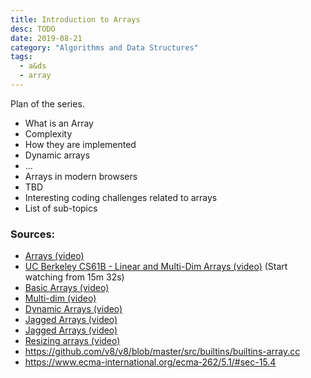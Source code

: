 ```yaml
---
title: Introduction to Arrays
desc: TODO
date: 2019-08-21
category: "Algorithms and Data Structures"
tags:
  - a&ds
  - array
---
```



<p>
  <GLink to="/blog/plan-for-algorithms-and-data-structures-series">
    Plan of the series.
  </GLink>
</p>

- What is an Array
- Complexity
- How they are implemented
- Dynamic arrays
- ...
- Arrays in modern browsers
- TBD
- Interesting coding challenges related to arrays
- List of sub-topics

### Sources:

- [Arrays (video)](https://www.coursera.org/lecture/data-structures/arrays-OsBSF)
- [UC Berkeley CS61B - Linear and Multi-Dim Arrays (video)](https://archive.org/details/ucberkeley_webcast_Wp8oiO_CZZE) (Start watching from 15m 32s)
- [Basic Arrays (video)](https://archive.org/details/0102WhatYouShouldKnow/02_04-basicArrays.mp4)
- [Multi-dim (video)](https://archive.org/details/0102WhatYouShouldKnow/02_05-multidimensionalArrays.mp4)
- [Dynamic Arrays (video)](https://www.coursera.org/learn/data-structures/lecture/EwbnV/dynamic-arrays)
- [Jagged Arrays (video)](https://www.youtube.com/watch?v=1jtrQqYpt7g)
- [Jagged Arrays (video)](https://archive.org/details/0102WhatYouShouldKnow/02_06-jaggedArrays.mp4)
- [Resizing arrays (video)](https://archive.org/details/0102WhatYouShouldKnow/03_01-resizableArrays.mp4)
- https://github.com/v8/v8/blob/master/src/builtins/builtins-array.cc
- https://www.ecma-international.org/ecma-262/5.1/#sec-15.4
